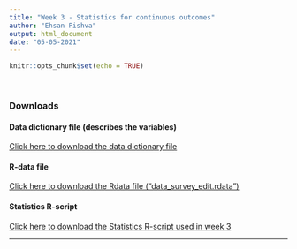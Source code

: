 ---
title: "Week 3 - Statistics for continuous outcomes"
author: "Ehsan Pishva"
output: html_document
date: "05-05-2021"
---

```{r setup, include=FALSE}
knitr::opts_chunk$set(echo = TRUE)

```

<br>

### **Downloads**
#### Data dictionary file (describes the variables)
[Click here to download the data dictionary file](https://www.dropbox.com/s/2xwqrk6dypbx4d0/data_survey.pdf?dl=0)


#### R-data file
[Click here to download the Rdata file ("data_survey_edit.rdata")](https://www.dropbox.com/s/x4a0m9easgkynsl/data_survey_edit.rdata?dl=0)


#### Statistics R-script
[Click here to download the Statistics R-script used in week 3](https://www.dropbox.com/s/mb9g5h57n7u338g/Week3.R?dl=0)

---
<br>
<br>
